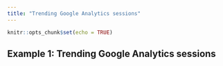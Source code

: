 ```yaml
---
title: "Trending Google Analytics sessions"
---
```


```r
knitr::opts_chunk$set(echo = TRUE)
```

## Example 1: Trending Google Analytics sessions
